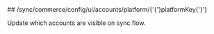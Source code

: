 
<MethodPill method="post" />
## /sync/commerce/config/ui/accounts/platform/{'{'}platformKey{'}'}

Update which accounts are visible on sync flow.

